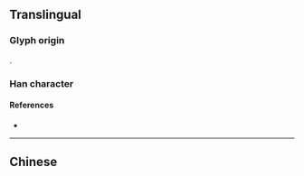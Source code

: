 {{character info/new}}
==Translingual==

===Glyph origin===
{{Han etym}}
{{Han compound|炙|尞|c1=s|c2=p|t1=burn|ls=psc}}.

===Han character===
{{Han char|rn=86|rad=火|as=16|sn=20|four=|canj=BFKCF|ids=⿰炙尞}}

====References====
* {{Han ref|kx=0686.380|dkj=19573|hdz=32247.070|uh=7212|ud=29202}}

----

==Chinese==
{{zh-see|燎|v}}